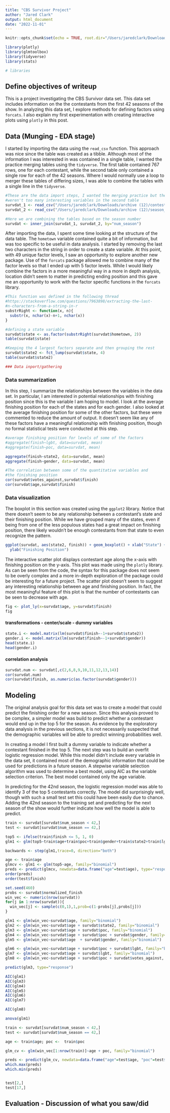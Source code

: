 ```yaml
---
title: "CBS Survivor Project"
author: "Jared Clark"
output: html_document
date: "2022-11-01"
---
```


```r
knitr::opts_chunk$set(echo = TRUE, root.dir="/Users/jaredclark/Downloads/archive (12)")
```

```r
library(plotly)
library(glmtoolbox)
library(tidyverse)
library(stats)
```


```r
# libraries
```

## Define objectives of writeup

This is a project investigating the CBS Survivor data set. This data set includes information on the the contestants from the first 42 seasons of the show. In analyzing this data set, I explore methods for defining factors using `forcats`. I also explain my first experimentation with creating interactive plots using `plotly` in this post. 


## Data (Munging - EDA stage)

I started by importing the data using the `read_csv` function. This approach was nice since the table was created as a tibble. Although most of the information I was interested in was contained in a single table, I wanted the practice merging tables using the `tidyverse`. The first table contained 767 rows, one for each contestant, while the second table only contained a single row for each of the 42 seasons. Where I would normally use a loop to merger these tables of differing sizes, I was able to combine the tables with a single line in the `tidyverse`.

```r
#These are the data import steps, I wanted the merging practice but there
#weren't too many interesting variables in the second table
survdat_1 <- read_csv("/Users/jaredclark/Downloads/archive (12)/contestant_table.csv")
survdat_2 <- read_csv("/Users/jaredclark/Downloads/archive (12)/season_table.csv")[,c(1,22)]

#Here we are combining the tables based on the season number
survdat <- inner_join(survdat_1, survdat_2, by="num_season")
```

After importing the data, I spent some time looking at the structure of the data table. The `hometown` variable contained quite a bit of information, but was too specific to be useful in data analysis. I started by removing the last two characters in the string in order to create a state variable. At this point, with 49 unique factor levels, I saw an opportunity to explore another new package. Use of the `forcats` package allowed me to combine many of the factor levels so that I ended up with 5 factor levels. While I would likely combine the factors in a more meaningful way in a more in depth analysis, location didn't seem to matter in predicting ending position and this gave me an opportunity to work with the factor specific functions in the `forcats` library.

```r
#This function was defined in the following thread
#https://stackoverflow.com/questions/7963898/extracting-the-last-
#n-characters-from-a-string-in-r
substrRight <- function(x, n){
  substr(x, nchar(x)-n+1, nchar(x))
}

#defining a state variable
survdat$state <- as.factor(substrRight(survdat$hometown, 2))
table(survdat$state)

#Keeping the 4 largest factors separate and then grouping the rest
survdat$state2 <- fct_lump(survdat$state, 4)
table(survdat$state2)

```

```r
### Data inport/gathering
```

### Data summarization

In this step, I summarize the relationships between the variables in the data set. In particular, I am interested in potential relationships with finishing position since this is the variable I am hoping to model. I look at the average finishing position for each of the states and for each gender. I also looked at the average finishing position for some of the other factors, but these were commented to reduce the amount of output. It doesn't seem like any of these factors have a meaningful relationship with finishing position, though no formal statistical tests were conducted at this step.

```r
#average finishing position for levels of some of the factors
#aggregate(finish~lgbt, data=survdat, mean)
#aggregate(finish~poc, data=survdat, mean)

aggregate(finish~state2, data=survdat, mean)
aggregate(finish~gender, data=survdat, mean)
```


```r
#The correlation between some of the quantitative variables and 
#the finishing position
cor(survdat$votes_against,survdat$finish)
cor(survdat$age,survdat$finish)

```


### Data visualization 

The boxplot in this section was created using the `ggplot2` library. Notice that there doesn't seem to be any relationship between a contestant's state and their finishing position. While we have grouped many of the states, even if being from one of the less populous states had a great impact on finishing position, there likely wouldn't be enough contestants from that state to even recognize the pattern.

```r
ggplot(survdat, aes(state2, finish)) + geom_boxplot() + xlab("State") +
  ylab("Finishing Position")
```

The interactive scatter plot displays contestant age along the x-axis with finishing position on the y-axis. This plot was made using the `plotly` library. As can be seen from the code, the syntax for this package does not seem to be overly complex and a more in-depth exploration of the package could be interesting for a future project. The scatter plot doesn't seem to suggest any interesting relationship between age and finishing position. In fact, the most meaningful feature of this plot is that the number of contestants can be seen to decrease with age.

```r
fig <- plot_ly(x=survdat$age, y=survdat$finish) 
fig
```


#### transformations - center/scale - dummy variables

```r
state.i <- model.matrix(lm(survdat$finish~-1+survdat$state2))
gender.i <- model.matrix(lm(survdat$finish~-1+survdat$gender))
head(state.i)
head(gender.i)
```


#### correlation analysis

```r
survdat.num <- survdat[,c(2,6,8,9,10,11,12,13,14)]
cor(survdat.num)
cor(survdat$finish, as.numeric(as.factor(survdat$gender)))
```

## Modeling

The original analysis goal for this data set was to create a model that could predict the finishing order for a new season. Since this analysis proved to be complex, a simpler model was build to predict whether a contestant would end up in the top 5 for the season. As evidence by the exploratory data analysis in the previous sections, it is not necessarily suspected that the demographic variables will be able to predict winning probabilities well.

In creating a model I first built a dummy variable to indicate whether a contestant finished in the top 5. The next step was to build an overfit logistic regression model. While this model didn't include every variable in the data set, it contained most of the demographic information that could be used for predictions in a future season. A stepwise variable selection algorithm was used to determine a best model, using AIC as the variable selection criterion. The best model contained only the age variable.

In predicting for the 42nd season, the logistic regression model was able to identify 3 of the top 5 contestants correctly. The model did surprisingly well, though with such a small test set this could have been easily due to chance. Adding the 42nd season to the training set and predicting for the next season of the show would further indicate how well the model is able to predict.

```r
train <- survdat[survdat$num_season < 42,]
test <- survdat[survdat$num_season == 42,]

top5 <- ifelse(train$finish <= 5, 1, 0)
glm1 <- glm(top5~train$age+train$poc+train$gender+train$state2+train$lgbt, family="binomial")

backwards <- step(glm1,trace=0, direction="both")

age <- train$age
glmcv <- glm1 <- glm(top5~age, family="binomial")
preds <- predict(glmcv, newdata=data.frame("age"=test$age), type="response")
order(preds)
order(test$finish)

```




```r
set.seed(460)
probs <- survdat$normalized_finish
win_vec <- numeric(nrow(survdat))
for(j in 1:nrow(survdat)){
  win_vec[j] <- sample(c(0,1),1,prob=c(1-probs[j],probs[j]))
}

glm1 <- glm(win_vec~survdat$age, family="binomial")
glm2 <- glm(win_vec~survdat$age + survdat$state2, family="binomial")
glm3 <- glm(win_vec~survdat$age + survdat$poc, family="binomial")
glm4 <- glm(win_vec~survdat$age + survdat$poc + survdat$gender, family="binomial")
glm5 <- glm(win_vec~survdat$age  + survdat$gender, family="binomial")

glm6 <- glm(win_vec~survdat$age + survdat$poc + survdat$lgbt, family="binomial")
glm7 <- glm(win_vec~survdat$age + survdat$lgbt, family="binomial")
glm8 <- glm(win_vec~survdat$age + survdat$poc + survdat$votes_against, family="binomial")

predict(glm3, type="response")

AIC(glm1)
AIC(glm3)
AIC(glm4)
AIC(glm5)
AIC(glm6)
AIC(glm7)

AIC(glm8)

anova(glm1)

train <- survdat[survdat$num_season < 42,]
test <- survdat[survdat$num_season == 42,]

age <- train$age; poc <-  train$poc 

glm_cv <- glm(win_vec[1:nrow(train)]~age + poc, family="binomial")

preds <- predict(glm_cv, newdata=data.frame("age"=test$age, "poc"=test$poc), type="response")
which.max(preds)
which.min(preds)


test[2,]
test[17,]
```




## Evaluation - Discussion of what you saw/did

